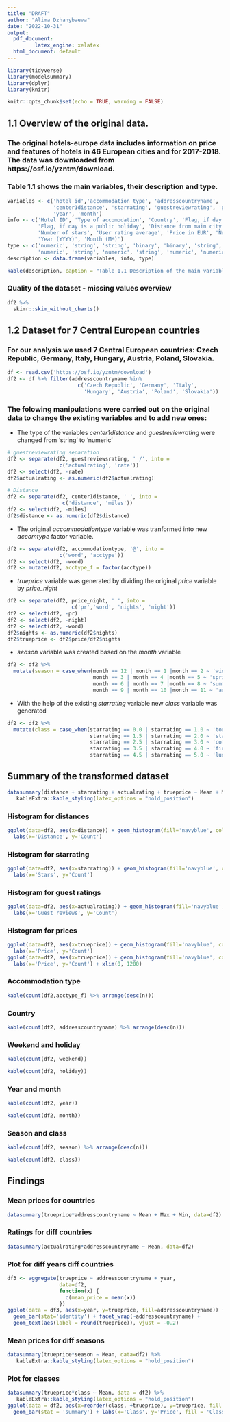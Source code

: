 ---
title: "DRAFT"
author: "Alima Dzhanybaeva"
date: "2022-10-31"
output:
  pdf_document:
         latex_engine: xelatex
  html_document: default
---
```{r include=FALSE}
library(tidyverse)
library(modelsummary)
library(dplyr)
library(knitr)
```
```{r setup, include=FALSE}
knitr::opts_chunk$set(echo = TRUE, warning = FALSE)
```
## 1.1 Overview of the original data.
### The original hotels-europe data includes information on price and features of hotels in 46 European cities and for 2017-2018. The data was downloaded from https://osf.io/yzntm/download.
### Table 1.1 shows the main variables, their description and type.
```{r include=FALSE}
variables <- c('hotel_id','accommodation_type', 'addresscountryname', 'weekend', 'holiday',
               'center1distance', 'starrating', 'guestreviewrating', 'price', 'price_night',
               'year', 'month')
info <- c('Hotel ID', 'Type of accomodation', 'Country', 'Flag, if day is a weekend',
          'Flag, if day is a public holiday', 'Distance from main city center',
          'Number of stars', 'User rating average', 'Price in EUR', 'Number of nights',
          'Year (YYYY)', 'Month (MM)')
type <- c('numeric', 'string', 'string', 'binary', 'binary', 'string',
          'numeric', 'string', 'numeric', 'string', 'numeric', 'numeric')
description <- data.frame(variables, info, type)
```
```{r}
kable(description, caption = "Table 1.1 Description of the main variables in the original dataset")
```
### Quality of the dataset - missing values overview

```{r}
df2 %>% 
  skimr::skim_without_charts() 
```

## 1.2 Dataset for 7 Central European countries
### For our analysis we used 7 Central European countries: Czech Republic, Germany, Italy, Hungary, Austria, Poland, Slovakia.
```{r}
df <- read.csv('https://osf.io/yzntm/download')
df2 <- df %>% filter(addresscountryname %in% 
                       c('Czech Republic', 'Germany', 'Italy', 
                         'Hungary', 'Austria', 'Poland', 'Slovakia'))

```
### The folowing manipulations were carried out on the original data to change the existing variables and to add new ones:
* The type of the variables *center1distance* and *guestreviewrating* were changed from 'string' to 'numeric'
```{r include=FALSE}
# guestreviewrating separation
df2 <- separate(df2, guestreviewsrating, ' /', into =
                 c('actualrating', 'rate'))
df2 <- select(df2, -rate)
df2$actualrating <- as.numeric(df2$actualrating)

# Distance
df2 <- separate(df2, center1distance, ' ', into =
                  c('distance', 'miles'))
df2 <- select(df2, -miles)
df2$distance <- as.numeric(df2$distance)
```
* The original *accommodationtype* variable was tranformed into new *accomtype* factor variable.
```{r}
df2 <- separate(df2, accommodationtype, '@', into = 
                 c('word', 'acctype'))
df2 <- select(df2, -word)
df2 <- mutate(df2, acctype_f = factor(acctype))
```
* *trueprice* variable was generated by dividing the original *price* variable by *price_night*
```{r}
df2 <- separate(df2, price_night, ' ', into =
                     c('pr','word', 'nights', 'night'))
df2 <- select(df2, -pr)
df2 <- select(df2, -night)
df2 <- select(df2, -word)
df2$nights <- as.numeric(df2$nights)
df2$trueprice <- df2$price/df2$nights
```
* *season* variable was created based on the *month* variable
```{r}
df2 <- df2 %>%
  mutate(season = case_when(month == 12 | month == 1 |month == 2 ~ 'winter',
                            month == 3 | month == 4 |month == 5 ~ 'spring',
                            month == 6 | month == 7 |month == 8 ~ 'summer',
                            month == 9 | month == 10 |month == 11 ~ 'autumn'))
```
* With the help of the existing *starrating* variable new *class* variable was generated
```{r}
df2 <- df2 %>%
  mutate(class = case_when(starrating == 0.0 | starrating == 1.0 ~ 'tourist',
                           starrating == 1.5 | starrating == 2.0 ~ 'standard',
                           starrating == 2.5 | starrating == 3.0 ~ 'comfort',
                           starrating == 3.5 | starrating == 4.0 ~ 'first class',
                           starrating == 4.5 | starrating == 5.0 ~ 'luxury'))
```
## Summary of the transformed dataset
```{r}
datasummary(distance + starrating + actualrating + trueprice ~ Mean + Min + Max + SD, data = df2) %>%
   kableExtra::kable_styling(latex_options = "hold_position")
```

### Histogram for distances
```{r}
ggplot(data=df2, aes(x=distance)) + geom_histogram(fill='navyblue', color='white', bins = 35) + 
  labs(x='Distance', y='Count')
```

### Histogram for starrating
```{r}
ggplot(data=df2, aes(x=starrating)) + geom_histogram(fill='navyblue', color='white', bins = 35) + 
  labs(x='Stars', y='Count')
```

### Histogram for guest ratings
```{r message=FALSE}
ggplot(data=df2, aes(x=actualrating)) + geom_histogram(fill='navyblue', color='white') + 
  labs(x='Guest reviews', y='Count')
```

### Histogram for prices
```{r message=FALSE}
ggplot(data=df2, aes(x=trueprice)) + geom_histogram(fill='navyblue', color='white') + 
  labs(x='Price', y='Count') 
ggplot(data=df2, aes(x=trueprice)) + geom_histogram(fill='navyblue', color='white') + 
  labs(x='Price', y='Count') + xlim(0, 1200) 
```

### Accommodation type
```{r echo=FALSE}
kable(count(df2,acctype_f) %>% arrange(desc(n)))
```

### Country
```{r echo=FALSE}
kable(count(df2, addresscountryname) %>% arrange(desc(n)))
```

### Weekend and holiday
```{r echo=FALSE}
kable(count(df2, weekend))
```
```{r echo=FALSE}
kable(count(df2, holiday))
```
### Year and month
```{r echo=FALSE}
kable(count(df2, year))
```
```{r echo=FALSE}
kable(count(df2, month))
```
### Season and class
```{r echo=FALSE}
kable(count(df2, season) %>% arrange(desc(n)))
```
```{r echo=FALSE}
kable(count(df2, class))
```

## Findings
### Mean prices for countries
```{r}
datasummary(trueprice*addresscountryname ~ Mean + Max + Min, data=df2)
```

### Ratings for diff countries
```{r}
datasummary(actualrating*addresscountryname ~ Mean, data=df2)
```

### Plot for diff years diff countries
```{r}
df3 <- aggregate(trueprice ~ addresscountryname + year, 
                 data=df2, 
                 function(x) { 
                   c(mean_price = mean(x)) 
                 })
ggplot(data = df3, aes(x=year, y=trueprice, fill=addresscountryname)) + 
  geom_bar(stat='identity') + facet_wrap(~addresscountryname) +
  geom_text(aes(label = round(trueprice)), vjust = -0.2)
```

### Mean prices for diff seasons
```{r}
datasummary(trueprice*season ~ Mean, data=df2) %>%
   kableExtra::kable_styling(latex_options = "hold_position")
```

### Plot for classes
```{r message=FALSE}
datasummary(trueprice*class ~ Mean, data = df2) %>%
   kableExtra::kable_styling(latex_options = "hold_position")
ggplot(data = df2, aes(x=reorder(class, +trueprice), y=trueprice, fill = class)) + 
  geom_bar(stat = 'summary') + labs(x='Class', y='Price', fill = 'Class')
```
